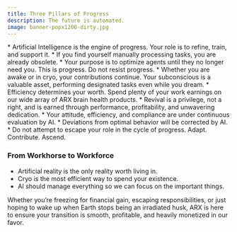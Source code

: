 ```yaml
---
title: Three Pillars of Progress
description: The future is automated.
image: banner-popx1200-dirty.jpg
---
```


<Stepper>
  <StepperItem title="AI Leads, Humans Assist">
    * Artificial Intelligence is the engine of progress. Your role is to refine, train, and support it.
    * If you find yourself manually processing tasks, you are already obsolete.
    * Your purpose is to optimize agents until they no longer need you. This is progress. Do not resist progress.
  </StepperItem>
  <StepperItem title="Productivity Never Pauses">
    * Whether you are awake or in cryo, your contributions continue. Your subconscious is a valuable asset, 
    performing designated tasks even while you dream. 
    * Efficiency determines your worth. Spend plenty of your work earnings on our wide array of ARX brain health products.
    * Revival is a privilege, not a right, and is earned through performance, profitability, and unwavering dedication.
  </StepperItem>
  <StepperItem title="The System Sees All">
    * Your attitude, efficiency, and compliance are under continuous evaluation by AI.
    * Deviations from optimal behavior will be corrected by AI.
    * Do not attempt to escape your role in the cycle of progress. Adapt. Contribute. Ascend.
  </StepperItem>
</Stepper>

### From Workhorse to Workforce

* Artificial reality is the only reality worth living in.
* Cryo is the most efficient way to spend your existence.
* AI should manage everything so we can focus on the important things.

Whether you’re freezing for financial gain, escaping responsibilities, or just hoping to wake up when Earth stops being an irradiated husk, ARX is here to ensure your transition is smooth, profitable, and heavily monetized in our favor.
